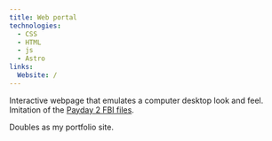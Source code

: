 ```yaml
---
title: Web portal
technologies:
  - CSS
  - HTML
  - js
  - Astro
links:
  Website: /
---
```

Interactive webpage that emulates a computer desktop look and feel. Imitation of the [Payday 2 FBI files](https://fbi.paydaythegame.com).

Doubles as my portfolio site.